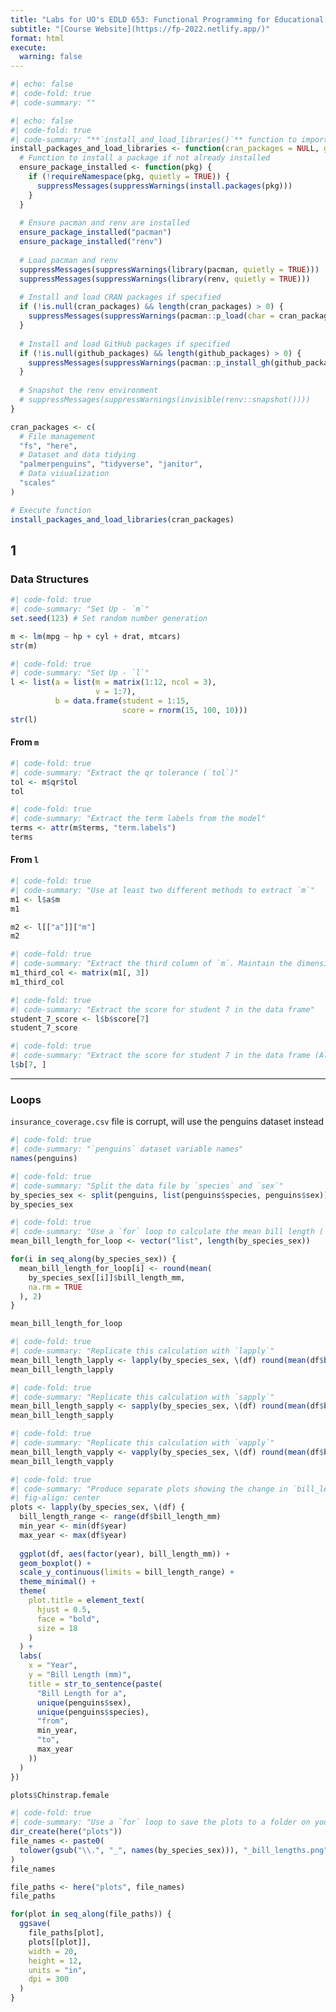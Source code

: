 ```yaml
---
title: "Labs for UO's EDLD 653: Functional Programming for Educational Data Science Course"
subtitle: "[Course Website](https://fp-2022.netlify.app/)"
format: html
execute: 
  warning: false
---
```


```r
#| echo: false
#| code-fold: true
#| code-summary: ""
```

```r
#| echo: false
#| code-fold: true
#| code-summary: "**`install_and_load_libraries()`** function to import data using `{pacman}` R package and to keep track dependencies using `{renv}` R package"
install_packages_and_load_libraries <- function(cran_packages = NULL, github_packages = NULL) {
  # Function to install a package if not already installed
  ensure_package_installed <- function(pkg) {
    if (!requireNamespace(pkg, quietly = TRUE)) {
      suppressMessages(suppressWarnings(install.packages(pkg)))
    }
  }
  
  # Ensure pacman and renv are installed
  ensure_package_installed("pacman")
  ensure_package_installed("renv")
  
  # Load pacman and renv
  suppressMessages(suppressWarnings(library(pacman, quietly = TRUE)))
  suppressMessages(suppressWarnings(library(renv, quietly = TRUE)))
  
  # Install and load CRAN packages if specified
  if (!is.null(cran_packages) && length(cran_packages) > 0) {
    suppressMessages(suppressWarnings(pacman::p_load(char = cran_packages, character.only = TRUE)))
  }
  
  # Install and load GitHub packages if specified
  if (!is.null(github_packages) && length(github_packages) > 0) {
    suppressMessages(suppressWarnings(pacman::p_install_gh(github_packages)))
  }
  
  # Snapshot the renv environment
  # suppressMessages(suppressWarnings(invisible(renv::snapshot())))
}

cran_packages <- c(
  # File management
  "fs", "here",
  # Dataset and data tidying
  "palmerpenguins", "tidyverse", "janitor",
  # Data visualization
  "scales"
)

# Execute function
install_packages_and_load_libraries(cran_packages)
```

::: panel-tabset

## 1

### Data Structures

```r
#| code-fold: true
#| code-summary: "Set Up - `m`"
set.seed(123) # Set random number generation

m <- lm(mpg ~ hp + cyl + drat, mtcars)
str(m)
```

```r
#| code-fold: true
#| code-summary: "Set Up - `l`"
l <- list(a = list(m = matrix(1:12, ncol = 3),
              	   v = 1:7),
          b = data.frame(student = 1:15,
                         score = rnorm(15, 100, 10)))
str(l)
```

#### From `m`

```r
#| code-fold: true
#| code-summary: "Extract the qr tolerance (`tol`)"
tol <- m$qr$tol
tol
```
  
```r
#| code-fold: true
#| code-summary: "Extract the term labels from the model"
terms <- attr(m$terms, "term.labels")
terms
```

#### From `l`

```r
#| code-fold: true
#| code-summary: "Use at least two different methods to extract `m`"
m1 <- l$a$m
m1

m2 <- l[["a"]]["m"]
m2
```

```r
#| code-fold: true
#| code-summary: "Extract the third column of `m`. Maintain the dimensions (matrix structure)"
m1_third_col <- matrix(m1[, 3])
m1_third_col
```

```r
#| code-fold: true
#| code-summary: "Extract the score for student 7 in the data frame"
student_7_score <- l$b$score[7]
student_7_score
```

```r
#| code-fold: true
#| code-summary: "Extract the score for student 7 in the data frame (Alternative version)"
l$b[7, ]
```

***

### Loops

`insurance_coverage.csv` file is corrupt, will use the penguins dataset instead

```r
#| code-fold: true
#| code-summary: "`penguins` dataset variable names"
names(penguins)
```

```r
#| code-fold: true
#| code-summary: "Split the data file by `species` and `sex`"
by_species_sex <- split(penguins, list(penguins$species, penguins$sex))
by_species_sex
```

```r
#| code-fold: true
#| code-summary: "Use a `for` loop to calculate the mean bill length (`bill_length_mm`) for each `species/sex` combination`"
mean_bill_length_for_loop <- vector("list", length(by_species_sex))

for(i in seq_along(by_species_sex)) {
  mean_bill_length_for_loop[i] <- round(mean(
    by_species_sex[[i]]$bill_length_mm,
    na.rm = TRUE
  ), 2)
}

mean_bill_length_for_loop
```

```r
#| code-fold: true
#| code-summary: "Replicate this calculation with `lapply`"
mean_bill_length_lapply <- lapply(by_species_sex, \(df) round(mean(df$bill_length_mm, na.rm = TRUE), 2))
mean_bill_length_lapply
```

```r
#| code-fold: true
#| code-summary: "Replicate this calculation with `sapply`"
mean_bill_length_sapply <- sapply(by_species_sex, \(df) round(mean(df$bill_length_mm, na.rm = TRUE), 2))
mean_bill_length_sapply
```

```r
#| code-fold: true
#| code-summary: "Replicate this calculation with `vapply`"
mean_bill_length_vapply <- vapply(by_species_sex, \(df) round(mean(df$bill_length_mm, na.rm = TRUE), 2), FUN.VALUE = double(1))
mean_bill_length_vapply
```

```r
#| code-fold: true
#| code-summary: "Produce separate plots showing the change in `bill_length_mm` from 2007 to 2009 for each `species/sex` combination (with a single loop). Set the `bill_length_mm` axis so the limits equal the overall minimum and maximum values for `bill_length_mm`"
#| fig-align: center
plots <- lapply(by_species_sex, \(df) {
  bill_length_range <- range(df$bill_length_mm)
  min_year <- min(df$year)
  max_year <- max(df$year)
  
  ggplot(df, aes(factor(year), bill_length_mm)) +
  geom_boxplot() +
  scale_y_continuous(limits = bill_length_range) +
  theme_minimal() +
  theme(
    plot.title = element_text(
      hjust = 0.5, 
      face = "bold", 
      size = 18
    )
  ) +
  labs(
    x = "Year",
    y = "Bill Length (mm)",
    title = str_to_sentence(paste(
      "Bill Length for a", 
      unique(penguins$sex),
      unique(penguins$species),
      "from",
      min_year,
      "to",
      max_year
    ))
  )
})

plots$Chinstrap.female
```

```r
#| code-fold: true
#| code-summary: "Use a `for` loop to save the plots to a folder on your computer"
dir_create(here("plots"))
file_names <- paste0(
  tolower(gsub("\\.", "_", names(by_species_sex))), "_bill_lengths.png"
)
file_names

file_paths <- here("plots", file_names)
file_paths

for(plot in seq_along(file_paths)) {
  ggsave(
    file_paths[plot],
    plots[[plot]],
    width = 20,
    height = 12,
    units = "in",
    dpi = 300
  )
}
```
:::